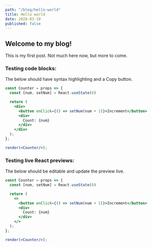 ```yaml
---
path: "/blog/hello-world"
title: Hello world
date: 2020-03-10
published: false
---
```


## Welcome to my blog!

This is my first post. Not much here now, but more to come.

### Testing code blocks:

The below should have syntax highlighting and a Copy button.

```jsx
const Counter = props => {
  const [num, setNum] = React.useState(0)

  return (
    <div>
      <button onClick={() => setNum(num + 1)}>Increment</button>
      <div>
        Count: {num}
      </div>
    </div>
  );
};

render(<Counter/>);
```

### Testing live React previews:

The below should be editable and update the preview live.

```jsx react-live
const Counter = props => {
  const [num, setNum] = React.useState(0)

  return (
    <>
      <button onClick={() => setNum(num + 1)}>Increment</button>
      <div>
        Count: {num}
      </div>
    </>
  );
};

render(<Counter/>);
```